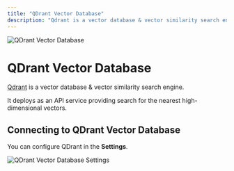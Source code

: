 ```yaml
---
title: "QDrant Vector Database"
description: "Qdrant is a vector database & vector similarity search engine. It deploys as an API service providing search for the nearest high-dimensional vectors."
---
```



<Image
  src="/images/anythingllm-setup/vector-database-configuration/cloud/qdrant/header-image.png" 
  height={1080} 
  width={1920} 
  quality={100}
  alt="QDrant Vector Database"
/>

# QDrant Vector Database

[Qdrant](https://qdrant.tech/) is a vector database & vector similarity search engine. 

It deploys as an API service providing search for the nearest high-dimensional vectors.


## Connecting to QDrant Vector Database

You can configure QDrant in the **Settings**.

<Image
  src="/images/anythingllm-setup/vector-database-configuration/cloud/qdrant/qdrant-vectordb.png" 
  height={1080} 
  width={1920} 
  quality={100}
  alt="QDrant Vector Database Settings"
/>